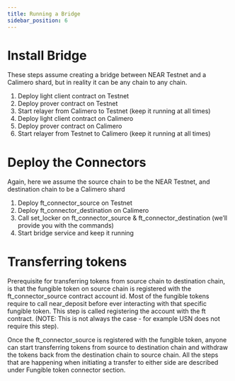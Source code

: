 ```yaml
---
title: Running a Bridge
sidebar_position: 6
---
```


# Install Bridge

These steps assume creating a bridge between NEAR Testnet and a Calimero shard, but in reality it can be any chain to any chain.

1. Deploy light client contract on Testnet
2. Deploy prover contract on Testnet
3. Start relayer from Calimero to Testnet (keep it running at all times)
4. Deploy light client contract on Calimero
5. Deploy prover contract on Calimero
6. Start relayer from Testnet to Calimero (keep it running at all times)

# Deploy the Connectors

Again, here we assume the source chain to be the NEAR Testnet, and destination chain to be a Calimero shard

1. Deploy ft_connector_source on Testnet
2. Deploy ft_connector_destination on Calimero
3. Call set_locker on ft_connector_source & ft_connector_destination (we’ll provide you with the commands)
4. Start bridge service and keep it running

# Transferring tokens

Prerequisite for transferring tokens from source chain to destination chain, is that the fungible token on source chain is registered with the ft_connector_source contract account id. Most of the fungible tokens require to call near_deposit before ever interacting with that specific fungible token. This step is called registering the account with the ft contract. (NOTE: This is not always the case - for example USN does not require this step).

Once the ft_connector_source is registered with the fungible token, anyone can start transferring tokens from source to destination chain and withdraw the tokens back from the destination chain to source chain. All the steps that are happening when initiating a transfer to either side are described under Fungible token connector section.

